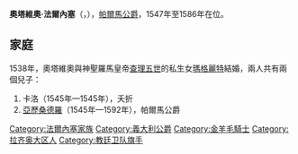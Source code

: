 {{Multiple issues|
{{Expand language|1=en|time=2021-01-10T03:00:47+00:00}}
{{Unreferenced|time=2021-01-10T03:00:47+00:00}}
}}
{{Infobox royalty
| name         = 奧塔維奧·法爾內塞
| image        = Ottavio Farnese 1521-1586.jpg
| succession   = 帕爾馬公爵
| reign        = 1547年 — 1586年
| predecessor  = [[皮埃爾·路易吉·法爾內塞|皮埃爾·路易吉]]
| successor    = [[亚历桑德罗·法尔内塞|亞歷桑德羅]]
| birth_date   = {{birth date|1524|10|9|df=y}}
| birth_place  = [[瓦倫塔諾|瓦倫塔諾]]
| death_date   = {{Death date and age|df=yes|1586|09|18|1524|10|09|}}
| death_place  = [[帕爾馬|帕爾馬]]
| burial_place = [[斯泰卡塔聖母聖殿|斯泰卡塔聖母聖殿]]
| house        = [[法爾內塞家族|法爾內塞家族]]
| father       = [[皮埃爾·路易吉·法爾內塞|皮埃爾·路易吉·法爾內塞]]
| mother       = [[吉羅拉瑪·奧爾西尼|吉羅拉瑪·奧爾西尼]]
}}
'''奧塔維奧·法爾內塞'''（{{lang-it|Ottavio Farnese}}，{{bd|1524年|10月9日|1586年|9月18日}}），[[帕尔马公爵列表|帕爾馬公爵]]，1547年至1586年在位。

== 家庭 ==
1538年，奧塔維奧與神聖羅馬皇帝[[查理五世_(神圣罗马帝国)|查理五世]]的私生女[[帕爾馬的瑪格麗特|瑪格麗特]]結婚，兩人共有兩個兒子：
# 卡洛（1545年—1545年），夭折
# [[亚历桑德罗·法尔内塞|亞歷桑德羅]]（1545年—1592年），帕爾馬公爵

[[Category:法爾內塞家族|Category:法爾內塞家族]]
[[Category:義大利公爵|Category:義大利公爵]]
[[Category:金羊毛騎士|Category:金羊毛騎士]]
[[Category:拉齐奥大区人|Category:拉齐奥大区人]]
[[Category:教廷卫队旗手|Category:教廷卫队旗手]]